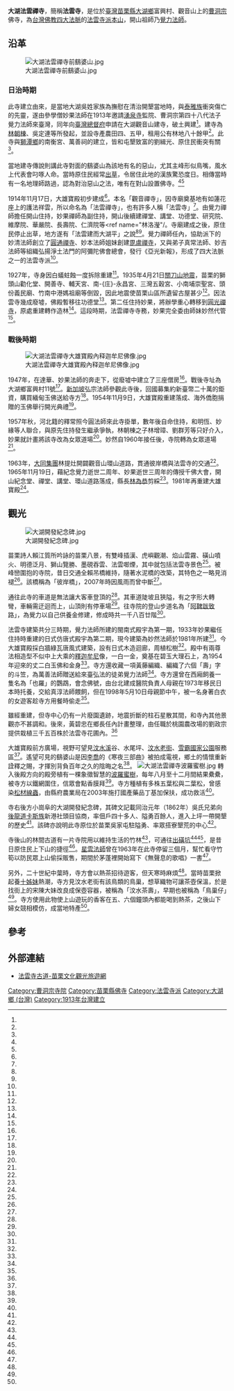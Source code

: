 {{coord|24.451692|120.869748|display=title}}
{{漢傳佛教寺院
|名称 = 大湖法雲禪寺
|画像 = [[File:大湖法雲禪寺大雄寶殿正面照.jpg|260px]]<br />大雄寶殿
|所在地 ={{TWN}}[[苗栗縣|苗栗縣]][[大湖鄉_(台灣)|大湖鄉]]富興村11號
|位置 = 
|山号 =
|宗派 = [[法雲寺派|法雲寺派]]
|本尊 =[[釋迦牟尼|釋迦牟尼]]
|別称 = 
|創建年 ={{TWN-JPN}}[[大正|大正]]2年（1913年）
|開基 = 覺力法師
|正式名 =
|札所等 = 
|cultural_collection = 
}}
'''大湖法雲禪寺'''，簡稱'''法雲寺'''，是位於[[臺灣|臺灣]][[苗栗縣|苗栗縣]][[大湖鄉_(台灣)|大湖鄉]]富興村、觀音山上的[[曹洞宗|曹洞宗]]佛寺，為[[台灣佛教四大法脈|台灣佛教四大法脈]]的[[法雲寺派|法雲寺派]][[本山_(佛教)|本山]]，開山祖師乃[[林覺力|覺力法師]]。

==沿革==
[[File:大湖法雲禪寺前鷂婆山.jpg|thumb]]
===日治時期===
此寺建立由來，是當地大湖吳姓家族為撫慰在清治開墾當地時，與[[泰雅族|泰雅族]]衝突傷亡的先靈，遂由參學僧妙果法師在1913年邀請[[湧泉寺_(福州)|湧泉寺]]監院、曹洞宗第四十八代法子覺力法師來臺灣，同年向[[臺灣總督府|臺灣總督府]]申請在大湖觀音山建寺，破土興建<ref name="林洛瀅"/>。建寺為[[林朝棟|林朝棟]]、吳定連等所發起，並設寺產農田四、五甲，租用公有林地八十餘甲<ref name="1960-11-15"/>。此寺與[[獅潭鄉|獅潭鄉]]的南衡宮、萬善祠的建立，皆和屯墾致富的劉緝光、原住民衝突有關<ref name="1997-04-26"/>。

當地建寺傳說則講此寺對面的鷂婆山為該地有名的惡山，尤其主峰形似鳥嘴，風水上代表會叼啄人命。當時原住民經常[[出草|出草]]，令居住此地的漢族驚恐度日。相傳當時有一名地理師路過，認為對治惡山之法，唯有在對山設置佛寺。<ref name="林錫霞1"/><ref name="林錫霞2"/>

1914年11月17日，大雄寶殿初步建成<ref name="薛忠漢"/>。本名「觀音禪寺」，因寺廟奠基地有如蓮花座上的護法祥雲，所以命名為「法雲禪寺」，也有許多人稱「法雲寺」<ref name="劉榮春"/>。由覺力禪師擔任開山住持，妙果禪師為副住持，開山後續建禪堂、講堂、功德堂、研究院、維摩院、華嚴院、長壽院、仁濟院等<ref name="林洛瀅"/。寺廟建成之後，原住民停止出草，地方遂有「法雲建而大湖平」之說<ref name="林錫霞1"/><ref name="林錫霞2"/>。覺力禪師任內，協助派下的妙清法師創立了[[圓通禪寺_(新北市)|圓通禪寺]]、妙本法師姐妹創建[[毘盧禪寺|毘盧禪寺]]，又與弟子真常法師、妙吉法師等組織弘揚淨土法門的阿彌陀佛會總會，發行《亞光新報》，形成了四大法脈之一的法雲寺派<ref name="林洛瀅"/>。

1927年，寺身因白蟻蛀蝕一度拆除重建<ref name="劉榮春"/>。1935年4月21日[[關刀山地震|關刀山地震]]，苗栗的獅頭山勸化堂、開善寺、輔天宮、南-{庄}-永昌宮、三灣五穀宮、小南埔崇聖宮、頭份義民廟、竹南中港媽祖廟等倒毀，因此地震使苗栗山區所遺留古屋甚少<ref name="陳朝棟" />。因法雲寺幾成廢墟，佛殿暫移往功德堂<ref name="薛忠漢"/>。第二任住持妙果，將辦學重心轉移到[[圓光禪寺|圓光禪寺]]，原處重建轉作造林<ref name="林洛瀅"/>。這段時期，法雲禪寺寺務，妙果完全委由師妹妙然代管<ref name="1960-11-15"/>。

===戰後時期===
[[File:大湖法雲禪寺大雄寶殿內释迦牟尼佛像.jpg|thumb]]

1947年，在達華、妙果法師的奔走下，從廢墟中建立了三座僧房<ref name="薛忠漢"/>。戰後寺址為大湖鄉富興村11號<ref name="林洛瀅"/>。[[新加坡|新加坡]]弘宗法師參觀此寺後，回國募集約新臺幣二十萬的鉅資，購買緬甸玉佛送給寺方<ref name="薛忠漢"/>。1954年11月9日，大雄寶殿重建落成、海外僑胞捐贈的玉佛舉行開光典禮<ref name="1954-11-19"/>。

1957年秋，河北籍的釋常照今圓法師來此寺掛單，數年後自命住持，和明恆、妙緣等人聯合，與原先住持發生繼承爭執，林朝棟之子林增璋、劉群芳等只好介入，妙果就計畫將該寺改為女眾道場<ref name="1960-11-15"/>。妙然自1960年接任後，寺院轉為女眾道場<ref name="林洛瀅"/>。

1963年，[[大同集團|大同集團]]林提灶開闢觀音山環山道路，貫通彼岸橋與法雲寺的交通<ref name="2007-10-10"/>。1965年11月19日，藉紀念覺力逝世二周年、妙果逝世三周年的傳授千佛大會，開山紀念堂、禪堂、講堂、環山道路落成，縣長[[林為恭|林為恭]]剪綵<ref name="1965-11-19"/>。1981年再重建大雄寶殿<ref name="闞正宗"/>。

==觀光==
[[File:大湖開發紀念碑.jpg|thumb]]

苗栗詩人賴江質所吟詠的苗栗八景，有雙峰插漢、虎嶼觀潮、焰山雲霧、磺山噴火、明德泛月、獅山覽勝、墨硯吞雲、法雲啣煙，其中就包括法雲寺景色<ref name="范榮達"/>。被峰巒圍抱的寺院，昔日交通全賴吊橋維持，隨著水泥橋的改築，其特色之一略見消褪<ref name="闞正宗"/>。該橋稱為「彼岸橋」，2007年時因風雨而曾中斷<ref name="2007-10-10"/>。

通往此寺的車道是無法讓大客車登頂的<ref name="羅建怡2"/>。其車道陡坡且狹隘，有之字形大轉彎，車輛需迂迴而上，山頂則有停車場<ref name="吳力群"/>。往寺院的登山步道名為「[[阿鞞跋致|阿鞞跋致]]路」，為覺力以自己供養金修建，修成時共一千八百廿階<ref name="林錫霞2"/>。

法雲寺建築共分三時期，覺力法師所建的閩南式殿宇為第一期，1933年妙果繼任住持時重建的日式仿唐式殿宇為第二期，現今建築為妙然法師於1981年所建<ref name="闞正宗"/>。今大雄寶殿採白牆綠瓦唐風式建築，設有日式木造迴廊，周植松樹<ref name="劉榮春"/>。殿中有兩尊法相造型不似中上大乘的[[釋迦牟尼|釋迦牟尼]]像，一白一金，奠基在碧玉大理石上，為1954年迎來的丈二白玉佛和金身<ref name="郭行中"/>。寺方還收藏一項黃藤編織、編織了六個「壽」字的斗笠，為萬善法師贈送給來臺弘法的徒弟覺力法師<ref name="徐燦雄"/>。寺方還曾在西廂飼養一隻名為「也羅」的鸚鵡，會念佛號，由台北建成醫院負責人母親在1973年移民日本時托養，交給真淳法師餵飼，但在1998年5月10日母親節中午，被一名身著白衣的女遊客趁寺方用餐時偷走<ref name="李碧勳"/>。

雖經重建，但寺中心仍有一片廢園遺跡，地震折斷的柱石星散其間，和寺內其他景觀亦不甚調和。後來，黃碧忠在鄉長任內計畫整理，由任職於桃園農改場的劉政宗提供栽植三千五百株於法雲寺花圃內。<ref name="1994-11-08"/>

大雄寶殿前方廣場，視野可望見[[汶水溪|汶水溪]]谷、水尾坪、[[汶水老街|汶水老街]]、[[雪霸國家公園|雪霸國家公園]]服務區<ref name="劉榮春"/>。遙望可見的鷂婆山是因[[李喬_(1934年)|李喬]]的《寒夜三部曲》被拍成電視，鄉土的情懷重新詮釋之賜，才揮別背負百年之久的陰晦之名<ref name="林錫霞1"/>。
[[File:大湖法雲禪寺波羅蜜樹.jpg|thumb]]
轉入後殿方向的殿旁植有一棵象徵智慧的[[波羅蜜樹|波羅蜜樹]]，每年八月至十二月間結果纍纍，被寺方以鐵網圍住，信眾會點香膜拜<ref name="羅建怡2"/>。寺方種植有多株五葉松與二葉松，曾感染[[松材線蟲|松材線蟲]]，由縣府農業局在2003年施打國產藥品丁基加保扶，成功救活<ref name="黃宏璣"/>。

寺右後方小崗阜的大湖開發紀念碑，其碑文記載同治元年（1862年）吳氏兄弟向[[後龍鎮_(台灣)|後龍]][[道卡斯族|道卡斯族]]新港社頭目協商，率佃戶四十多人、隘勇百餘人，進入上坪一帶開墾的歷史<ref name="許俊傑等"/>。該碑亦說明此寺原位於苗栗吳家屯駐隘勇、率眾搭寮墾荒的中心<ref name="郭行中"/>。

寺後山的林間古道有一片寺院用以維持生活的竹林<ref name="林洛瀅"/>，可通往[[出磺坑|出磺坑]]<ref name="羅建怡2"/><ref name="羅建怡"/>，是昔日原住民上下山的捷徑<ref name="羅建怡"/>。[[星雲法師|星雲法師]]曾在1963年在此寺停留三個月，幫忙看守竹筍以防民眾上山偷採販售，期間於茅蓬裡開始寫下《無聲息的歌唱》一書<ref name="林洛瀅"/>。

另外，二十世紀中葉時，寺方會以熱茶招待遊客，但天寒時麻煩<ref name="林錫霞3"/>。當時苗栗掀起養[[十姊妹|十姊妹]]熱潮，寺方見汶水老街有該鳥類的鳥巢，想草織物可讓茶壺保溫，於是找街上的宋陳大妹改良成保壺容器，被稱為「汶水茶壽」，早期也被稱為「鳥巢仔」<ref name="胡蓬生"/>。寺方使用此物使上山遊玩的香客在五、六個鐘頭內都能喝到熱茶，之後山下婦女競相模仿，成當地特產<ref name="林錫霞3"/>。

==參考==
{{Reflist|35em|refs =

<ref name="李碧勳">{{Cite news|url=|title=鸚鵡失竊 師父痛心 信徒托養二十五年 會念阿彌陀佛 香客順手牽羊 法雲寺盼主動送回|author=李碧勳|language=zh-tw|publisher=《中國時報》|date=1998-05-13|accessdate=}}</ref>

<ref name="1994-11-08">{{Cite news|url=|title=大湖鄉所擬美化法雲寺|author=|language=zh-tw|publisher=《中國時報》|date=1994-11-08|accessdate=}}</ref>

<ref name="1997-04-26">{{Cite news|url=|title=劉緝光屯墾致富 租業三千斛 官拜千總 妻妾有四房 劉嘉榮為先人開拓史存證|author=|language=zh-tw|publisher=《中國時報》|date=1997-04-26|accessdate=}}</ref>

<ref name="薛忠漢">{{Cite news|url=http://das.ntl.gov.tw/sp.asp?xdurl=BrowseTopic/gipControler.asp&uid=topic_result_detail&cur_do_index=1&xml_id=0001322848&ctNode=213&dtdname=+%3A+%E8%88%8A%E5%A0%B1%E7%B4%99|title=鳥語泉聲 百花鬪豔 大湖法雲寺巡禮|author=薛忠漢|language=zh-tw|publisher=《臺灣民聲日報》|date=1958-02-27|accessdate=2018-04-03}}</ref>

<ref name="黃宏璣">{{Cite news|url=|title=法雲寺古松 救活了 染患松材線蟲 施藥吊點滴重獲生機|author=黃宏璣|language=zh-tw|publisher=《聯合報》|date=2003-07-14|accessdate=}}</ref>

<ref name="1954-11-19">{{Cite news|url=|title=苗栗新建 大雄寶殿 今舉行法會|author=|language=zh-tw|publisher=《聯合報》|date=1954-11-19|accessdate=}}</ref>

<ref name="1965-11-19">{{Cite news|url=http://das.ntl.gov.tw/sp.asp?xdurl=BrowseTopic/gipControler.asp&uid=topic_result_detail&cur_do_index=1&xml_id=0001953815&ctNode=213&dtdname=+%3A+舊報紙|title=大湖法雲寺今傳千佛戒 三項建設同時落成|author=|language=zh-tw|publisher=《臺灣民聲日報》|date=1965-11-19|accessdate=2018-04-03}}</ref>

<ref name="2007-10-10">{{Cite news|url=http://www.merit-times.com.tw/NewsPage.aspx?unid=63158|title=橋斷 苗栗法雲寺聯外不通|author=|language=zh-tw|publisher=《人間福報》|date=2007-10-10|accessdate=2018-04-03|archive-date=2019-08-14|archive-url=https://web.archive.org/web/20190814123043/http://www.merit-times.com.tw/NewsPage.aspx?unid=63158|dead-url=no}}</ref>

<ref name="林洛瀅">{{Cite news|url=http://www.merit-times.com.tw/newspage.aspx?unid=368407|title=千家寺院 法雲禪寺法脈廣 尊重閩客原族群|author=林洛瀅|language=zh-tw|publisher=《人間福報》|date=2014-09-01|accessdate=2018-04-03|archive-date=2019-08-11|archive-url=https://web.archive.org/web/20190811111306/http://www.merit-times.com.tw/newspage.aspx?unid=368407|dead-url=no}}</ref>

<ref name="闞正宗">{{Cite news|url=|title=走過台灣佛教五十年╱佛寺篇 法雲禪寺 法脈繫大湖|author=闞正宗|language=zh-tw|publisher=《聯合報》|date=1995-09-07|accessdate=}}</ref>

<ref name="1960-11-15">{{Cite news|url=|title=和尚攻擊和尚 大湖法雲寺 住持鬧雙包|author=|language=zh-tw|publisher=《聯合報》|date=1960-11-15|accessdate=}}</ref>

<ref name="徐燦雄">{{Cite news|url=|title=開山祖的斗笠|author=徐燦雄|language=zh-tw|publisher=《聯合報》|date=1979-02-20|accessdate=}}</ref>

<ref name="吳力群">{{Cite news|url=|title=空靈‧坡陡‧法雲寺|author=吳力群|language=zh-tw|publisher=《聯合報》|date=1977-11-18|accessdate=}}</ref>

<ref name="郭行中">{{Cite news|url=|title=四大道場 坐鎮台灣 羊年平安 阿彌陀佛|author=郭行中|language=zh-tw|publisher=《聯合晚報》|date=1991-02-26|accessdate=}}</ref>


<ref name="陳朝棟">{{Cite news|url=|title=大新聞回頭看 六十三年前苗栗大地震|author=陳朝棟|language=zh-tw|publisher=《聯合報》|date=1998-08-22|accessdate=}}</ref>

<ref name="劉榮春">{{Cite news|url=|title=《休閒好所在》法雲禪寺 一方清淨土 賞景好視野|author=劉榮春|language=zh-tw|publisher=《民生報》|date=2003-03-07|accessdate=}}</ref>

<ref name="許俊傑等">{{Cite news|url=|title=《社會萬花筒》苑裡斗印山清代立碑 禁牛羊入墓區 百年前的日子 在碑石上活現 義民、漳泉械鬥、造橋、過渡免費 各種大小事都勒石為記|author=許俊傑、黃瑞典、張弘昌、林錫霞、何豪毅、陳彥豪、張弘昌|language=zh-tw|publisher=《聯合報》|date=2003-12-13|accessdate=}}</ref>

<ref name="林錫霞1">{{Cite news|url=|title=鷂婆山 從寒夜甦醒 文學戲劇重新詮釋 擺脫「惡山」傳說|author=林錫霞|language=zh-tw|publisher=《聯合報》|date=2004-05-08|accessdate=}}</ref>

<ref name="林錫霞2">{{Cite news|url=|title=大湖法雲寺 寺院建築優美 對面鷂婆山及水尾坪河階台地 構畫出縣境內一級景觀|author=林錫霞|language=zh-tw|publisher=《聯合報》|date=2002-08-30|accessdate=}}</ref>

<ref name="林錫霞3">{{Cite news|url=|title=用鹹草編織 內襯棉花弄髒可清洗 陳肇璋改良茶壽 耐用更美觀|author=林錫霞|language=zh-tw|publisher=《聯合報》|date=2000-12-05|accessdate=}}</ref>

<ref name="范榮達">{{Cite news|url=|title=苗栗八景漸被淡忘 文史工作者盼重整|author=范榮達|language=zh-tw|publisher=《聯合報》|date=2001-08-31|accessdate=}}</ref>

<ref name="胡蓬生">{{Cite news|url=https://news.housefun.com.tw/news/article/42962596219.html|title=獅潭鄉汶水老街農藝祭　大茶壽吸睛|author=胡蓬生|language=zh-tw|publisher=《聯合報》|date=2015-05-03|accessdate=2018-04-03|archive-date=2019-08-11|archive-url=https://web.archive.org/web/20190811141529/https://news.housefun.com.tw/news/article/42962596219.html|dead-url=no}}</ref>

<ref name="羅建怡">{{Cite news|url=|title=幽靜古道.百年古剎.參天古木.溫泉泡湯...苗栗法雲寺遊區 景點多多|author=羅建怡|language=zh-tw|publisher=《聯合報》|date=1997-09-19|accessdate=}}</ref>

<ref name="羅建怡2">{{Cite news|url=|title=苗栗縣法雲寺 日式風情脫塵美|author=羅建怡|language=zh-tw|publisher=《聯合報》|date=1998-04-29|accessdate=}}</ref>
}}
{{Clear}}

==外部連結==
*[https://miaolitravel.net/article.aspx?sNo=04004554 法雲寺古道-苗栗文化觀光旅遊網] {{Wayback|url=https://miaolitravel.net/article.aspx?sNo=04004554 |date=20210121033310 }}

{{commonscat|Dahu Fayun Temple}}
{{portal bar|臺灣|佛教|border=no}}
[[Category:曹洞宗寺院|Category:曹洞宗寺院]]
[[Category:苗栗縣佛寺|Category:苗栗縣佛寺]]
[[Category:法雲寺派|Category:法雲寺派]]
[[Category:大湖鄉_(台灣)|Category:大湖鄉 (台灣)]]
[[Category:1913年台灣建立|Category:1913年台灣建立]]
